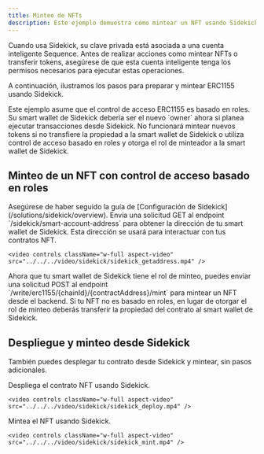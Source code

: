 ```yaml
---
title: Minteo de NFTs
description: Este ejemplo demuestra cómo mintear un NFT usando Sidekick.
---
```


Cuando usa Sidekick, su clave privada está asociada a una cuenta inteligente Sequence. Antes de realizar acciones como mintear NFTs o transferir tokens, asegúrese de que esta cuenta inteligente tenga los permisos necesarios para ejecutar estas operaciones.

A continuación, ilustramos los pasos para preparar y mintear ERC1155 usando Sidekick.

<Note>
  Este ejemplo asume que el control de acceso ERC1155 es basado en roles.
</Note>

<Note>
  Su smart wallet de Sidekick debería ser el nuevo `owner` ahora si planea ejecutar transacciones desde Sidekick. No funcionará mintear nuevos tokens si no transfiere la propiedad
  a la smart wallet de Sidekick o utiliza control de acceso basado en roles y otorga el rol de minteador a la smart wallet de Sidekick.
</Note>

## Minteo de un NFT con control de acceso basado en roles

<Steps>
  <Step title="Configuración completa de Sidekick">
    Asegúrese de haber seguido la guía de [Configuración de Sidekick](/solutions/sidekick/overview).
  </Step>

  <Step title="Obtén la dirección de tu smart wallet de Sidekick">
    Envía una solicitud GET al endpoint `/sidekick/smart-account-address` para obtener la dirección de tu smart wallet de Sidekick. Esta dirección se usará para interactuar con tus contratos NFT.

    <video controls className="w-full aspect-video" src="../../../video/sidekick/sidekick_getaddress.mp4" />
  </Step>

  <Step title="Otorga el rol de minteo a la dirección del smart wallet de Sidekick desde el contrato" />

  <Step title="Mintea el NFT">
    Ahora que tu smart wallet de Sidekick tiene el rol de minteo, puedes enviar una solicitud POST al endpoint `/write/erc1155/{chainId}/{contractAddress}/mint` para mintear un NFT desde el backend.
  </Step>
</Steps>

<Note>
  Si tu NFT no es basado en roles, en lugar de otorgar el rol de minteo deberás transferir la propiedad del contrato al smart wallet de Sidekick.
</Note>

## Despliegue y minteo desde Sidekick
También puedes desplegar tu contrato desde Sidekick y mintear, sin pasos adicionales.

<Steps>
  <Step title="Despliega el contrato NFT">
    Despliega el contrato NFT usando Sidekick.

    <video controls className="w-full aspect-video" src="../../../video/sidekick/sidekick_deploy.mp4" />
  </Step>

  <Step title="Mintea el NFT">
    Mintea el NFT usando Sidekick.

    <video controls className="w-full aspect-video" src="../../../video/sidekick/sidekick_mint.mp4" />
  </Step>
</Steps>